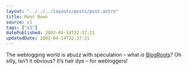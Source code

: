 ```yaml
---
layout: "../../../layouts/posts/post.astro"
title: Root Down
source: v1
tags: ["v1"]
datePublished: 2002-04-14T22:37:21
updatedDate: 2002-04-14T22:37:21
---
```


The weblogging world is abuzz with speculation &#8211; what _is_ [BlogRoots][1]? Oh silly, isn&#8217;t it obvious? It&#8217;s hair dye &#8211; for webloggers!

[1]: http://blogroots.com/
